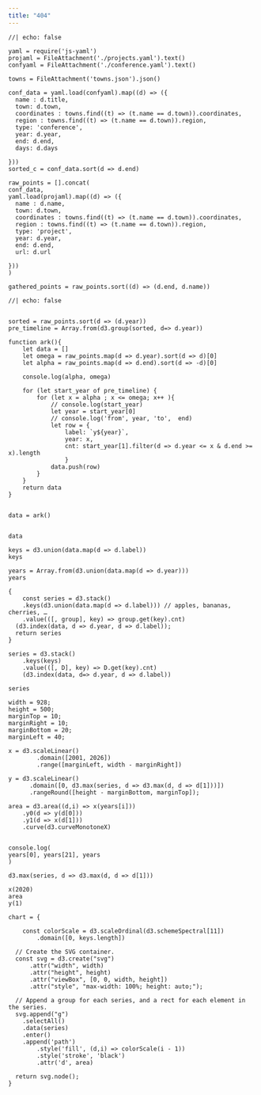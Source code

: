 ```yaml
---
title: "404"
---
```



```ojs
//| echo: false

yaml = require('js-yaml')
projaml = FileAttachment('./projects.yaml').text()
confyaml = FileAttachment('./conference.yaml').text()

towns = FileAttachment('towns.json').json()

conf_data = yaml.load(confyaml).map((d) => ({
  name : d.title,
  town: d.town,
  coordinates : towns.find((t) => (t.name == d.town)).coordinates,
  region : towns.find((t) => (t.name == d.town)).region,
  type: 'conference',
  year: d.year,
  end: d.end,
  days: d.days

}))
sorted_c = conf_data.sort(d => d.end)

raw_points = [].concat(
conf_data,
yaml.load(projaml).map((d) => ({
  name : d.name,
  town: d.town,
  coordinates : towns.find((t) => (t.name == d.town)).coordinates,
  region : towns.find((t) => (t.name == d.town)).region,
  type: 'project',
  year: d.year,
  end: d.end,
  url: d.url

}))
)

gathered_points = raw_points.sort((d) => (d.end, d.name))

```

```ojs
//| echo: false


sorted = raw_points.sort(d => (d.year))
pre_timeline = Array.from(d3.group(sorted, d=> d.year))

function ark(){
    let data = []
    let omega = raw_points.map(d => d.year).sort(d => d)[0]
    let alpha = raw_points.map(d => d.end).sort(d => -d)[0]

    console.log(alpha, omega)

    for (let start_year of pre_timeline) {
        for (let x = alpha ; x <= omega; x++ ){
            // console.log(start_year)
            let year = start_year[0]
            // console.log('from', year, 'to',  end)
            let row = {
                label: `y${year}`,
                year: x,
                cnt: start_year[1].filter(d => d.year <= x & d.end >= x).length
                }
            data.push(row)
        }
    }
    return data
}


data = ark()


data
```

```ojs
keys = d3.union(data.map(d => d.label))
keys
```


```ojs

years = Array.from(d3.union(data.map(d => d.year)))
years
```



```ojs
{
    const series = d3.stack()
    .keys(d3.union(data.map(d => d.label))) // apples, bananas, cherries, …
    .value(([, group], key) => group.get(key).cnt)
  (d3.index(data, d => d.year, d => d.label));
  return series
}

```




```ojs

series = d3.stack()
    .keys(keys)
    .value(([, D], key) => D.get(key).cnt)
    (d3.index(data, d=> d.year, d => d.label))

series
```


```ojs
width = 928;
height = 500;
marginTop = 10;
marginRight = 10;
marginBottom = 20;
marginLeft = 40;

x = d3.scaleLinear()
        .domain([2001, 2026])
        .range([marginLeft, width - marginRight])

y = d3.scaleLinear()
      .domain([0, d3.max(series, d => d3.max(d, d => d[1]))])
      .rangeRound([height - marginBottom, marginTop]);

area = d3.area((d,i) => x(years[i]))
    .y0(d => y(d[0]))
    .y1(d => x(d[1]))
    .curve(d3.curveMonotoneX)


```



```ojs
console.log(
years[0], years[21], years
)
```

```ojs
d3.max(series, d => d3.max(d, d => d[1]))
```

```ojs
x(2020)
area
y(1)
```

```ojs
chart = {

    const colorScale = d3.scaleOrdinal(d3.schemeSpectral[11])
        .domain([0, keys.length])

  // Create the SVG container.
  const svg = d3.create("svg")
      .attr("width", width)
      .attr("height", height)
      .attr("viewBox", [0, 0, width, height])
      .attr("style", "max-width: 100%; height: auto;");

  // Append a group for each series, and a rect for each element in the series.
  svg.append("g")
    .selectAll()
    .data(series)
    .enter()
    .append('path')
        .style('fill', (d,i) => colorScale(i - 1))
        .style('stroke', 'black')
        .attr('d', area)

  return svg.node();
}
```
